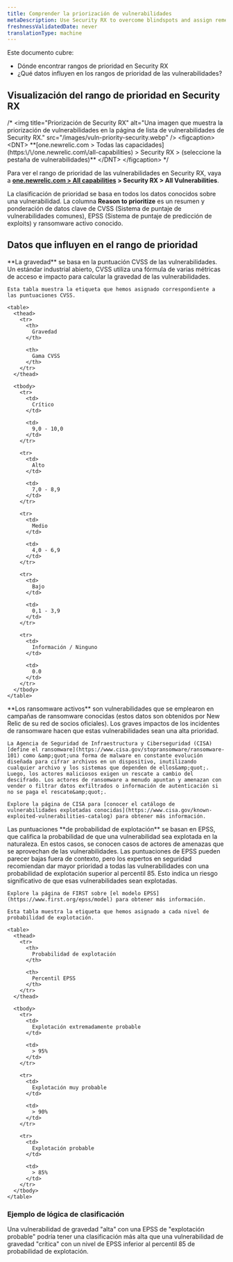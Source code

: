 ```yaml
---
title: Comprender la priorización de vulnerabilidades
metaDescription: Use Security RX to overcome blindspots and assign remediation to developers as a security team.
freshnessValidatedDate: never
translationType: machine
---
```


Este documento cubre:

* Dónde encontrar rangos de prioridad en Security RX
* ¿Qué datos influyen en los rangos de prioridad de las vulnerabilidades?

## Visualización del rango de prioridad en Security RX

/\* &lt;img title=&quot;Priorización de Security RX&quot; alt=&quot;Una imagen que muestra la priorización de vulnerabilidades en la página de lista de vulnerabilidades de Security RX.&quot; src=&quot;/images/vuln-priority-security.webp&quot; /&gt; &lt;figcaption&gt; &lt;DNT&gt; \*\*\[one.newrelic.com &gt; Todas las capacidades]\(https:\\/\\/one.newrelic.com\\/all-capabilities) &gt; Security RX &gt; (seleccione la pestaña de vulnerabilidades)\*\* &lt;/DNT&gt; &lt;/figcaption&gt; \*/

Para ver el rango de prioridad de las vulnerabilidades en Security RX, vaya a **[one.newrelic.com &gt; All capabilities](https://one.newrelic.com/all-capabilities) &gt; Security RX &gt; All Vulnerabilities**.

La clasificación de prioridad se basa en todos los datos conocidos sobre una vulnerabilidad. La columna **Reason to prioritize** es un resumen y ponderación de datos clave de CVSS (Sistema de puntaje de vulnerabilidades comunes), EPSS (Sistema de puntaje de predicción de exploits) y ransomware activo conocido.

## Datos que influyen en el rango de prioridad

<CollapserGroup>
  <Collapser className="freq-link" id="severity" title="Datos de gravedad">
    **La gravedad** se basa en la puntuación CVSS de las vulnerabilidades. Un estándar industrial abierto, CVSS utiliza una fórmula de varias métricas de acceso e impacto para calcular la gravedad de las vulnerabilidades.

    Esta tabla muestra la etiqueta que hemos asignado correspondiente a las puntuaciones CVSS.

    <table>
      <thead>
        <tr>
          <th>
            Gravedad
          </th>

          <th>
            Gama CVSS
          </th>
        </tr>
      </thead>

      <tbody>
        <tr>
          <td>
            Crítico
          </td>

          <td>
            9,0 - 10,0
          </td>
        </tr>

        <tr>
          <td>
            Alto
          </td>

          <td>
            7,0 - 8,9
          </td>
        </tr>

        <tr>
          <td>
            Medio
          </td>

          <td>
            4,0 - 6,9
          </td>
        </tr>

        <tr>
          <td>
            Bajo
          </td>

          <td>
            0,1 - 3,9
          </td>
        </tr>

        <tr>
          <td>
            Información / Ninguno
          </td>

          <td>
            0.0
          </td>
        </tr>
      </tbody>
    </table>
  </Collapser>

  <Collapser className="freq-link" id="active-ransomware" title="Datos de ransomware activos">
    **Los ransomware activos** son vulnerabilidades que se emplearon en campañas de ransomware conocidas (estos datos son obtenidos por New Relic de su red de socios oficiales). Los graves impactos de los incidentes de ransomware hacen que estas vulnerabilidades sean una alta prioridad.

    La Agencia de Seguridad de Infraestructura y Ciberseguridad (CISA) [define el ransomware](https://www.cisa.gov/stopransomware/ransomware-101) como &amp;quot;una forma de malware en constante evolución diseñada para cifrar archivos en un dispositivo, inutilizando cualquier archivo y los sistemas que dependen de ellos&amp;quot;. Luego, los actores maliciosos exigen un rescate a cambio del descifrado. Los actores de ransomware a menudo apuntan y amenazan con vender o filtrar datos exfiltrados o información de autenticación si no se paga el rescate&amp;quot;.

    Explore la página de CISA para [conocer el catálogo de vulnerabilidades explotadas conocidas](https://www.cisa.gov/known-exploited-vulnerabilities-catalog) para obtener más información.
  </Collapser>

  <Collapser className="freq-link" id="exploit-probability" title="Datos de probabilidad de explotación (EPSS)">
    Las puntuaciones **de probabilidad de explotación** se basan en EPSS, que califica la probabilidad de que una vulnerabilidad sea explotada en la naturaleza. En estos casos, se conocen casos de actores de amenazas que se aprovechan de las vulnerabilidades. Las puntuaciones de EPSS pueden parecer bajas fuera de contexto, pero los expertos en seguridad recomiendan dar mayor prioridad a todas las vulnerabilidades con una probabilidad de explotación superior al percentil 85. Esto indica un riesgo significativo de que esas vulnerabilidades sean explotadas.

    Explore la página de FIRST sobre [el modelo EPSS](https://www.first.org/epss/model) para obtener más información.

    Esta tabla muestra la etiqueta que hemos asignado a cada nivel de probabilidad de explotación.

    <table>
      <thead>
        <tr>
          <th>
            Probabilidad de explotación
          </th>

          <th>
            Percentil EPSS
          </th>
        </tr>
      </thead>

      <tbody>
        <tr>
          <td>
            Explotación extremadamente probable
          </td>

          <td>
            > 95%
          </td>
        </tr>

        <tr>
          <td>
            Explotación muy probable
          </td>

          <td>
            > 90%
          </td>
        </tr>

        <tr>
          <td>
            Explotación probable
          </td>

          <td>
            > 85%
          </td>
        </tr>
      </tbody>
    </table>
  </Collapser>
</CollapserGroup>

### Ejemplo de lógica de clasificación

Una vulnerabilidad de gravedad &quot;alta&quot; con una EPSS de &quot;explotación probable&quot; podría tener una clasificación más alta que una vulnerabilidad de gravedad &quot;crítica&quot; con un nivel de EPSS inferior al percentil 85 de probabilidad de explotación.